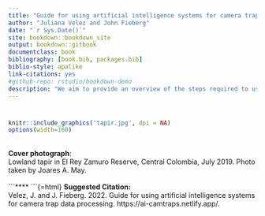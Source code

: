 ```yaml
--- 
title: "Guide for using artificial intelligence systems for camera trap data processing"
author: "Juliana Velez and John Fieberg"
date: "`r Sys.Date()`"
site: bookdown::bookdown_site
output: bookdown::gitbook
documentclass: book
bibliography: [book.bib, packages.bib]
biblio-style: apalike
link-citations: yes
#github-repo: rstudio/bookdown-demo
description: "We aim to provide an overview of the steps required to use platforms that implement artificial intelligence into workflows for processing camera trap images."
---
```

 
#  {-} 


```r
knitr::include_graphics('tapir.jpg', dpi = NA)
options(width=160)
```

```{=html}
<br>
<b>Cover photograph</b>: 
<br>
Lowland tapir in El Rey Zamuro Reserve, Central Colombia, July 2019. Photo taken by Joares A. May.
<br>
<br>
```****

```{=html}
<b>Suggested Citation:</b>
<br>
Velez, J. and J. Fieberg. 2022. Guide for using artificial intelligence systems for camera trap data processing. https://ai-camtraps.netlify.app/.
<br>
<br>
```
